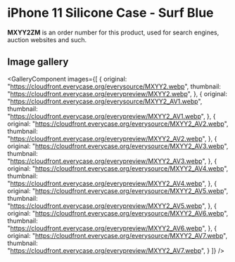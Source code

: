 
# iPhone 11 Silicone Case - Surf Blue

<Callout type='info' emoji='👉🏻'>**MXYY2ZM** is an order number for this product, used for search engines, auction websites and such.</Callout>

## Image gallery

<GalleryComponent
    images={[
      {
        original: "https://cloudfront.everycase.org/everysource/MXYY2.webp",
        thumbnail: "https://cloudfront.everycase.org/everypreview/MXYY2.webp",
      },
      {
        original: "https://cloudfront.everycase.org/everysource/MXYY2_AV1.webp",
        thumbnail: "https://cloudfront.everycase.org/everypreview/MXYY2_AV1.webp",
      },
      {
        original: "https://cloudfront.everycase.org/everysource/MXYY2_AV2.webp",
        thumbnail: "https://cloudfront.everycase.org/everypreview/MXYY2_AV2.webp",
      },
      {
        original: "https://cloudfront.everycase.org/everysource/MXYY2_AV3.webp",
        thumbnail: "https://cloudfront.everycase.org/everypreview/MXYY2_AV3.webp",
      },
      {
        original: "https://cloudfront.everycase.org/everysource/MXYY2_AV4.webp",
        thumbnail: "https://cloudfront.everycase.org/everypreview/MXYY2_AV4.webp",
      },
      {
        original: "https://cloudfront.everycase.org/everysource/MXYY2_AV5.webp",
        thumbnail: "https://cloudfront.everycase.org/everypreview/MXYY2_AV5.webp",
      },
      {
        original: "https://cloudfront.everycase.org/everysource/MXYY2_AV6.webp",
        thumbnail: "https://cloudfront.everycase.org/everypreview/MXYY2_AV6.webp",
      },
      {
        original: "https://cloudfront.everycase.org/everysource/MXYY2_AV7.webp",
        thumbnail: "https://cloudfront.everycase.org/everypreview/MXYY2_AV7.webp",
      }
    ]}
  />
